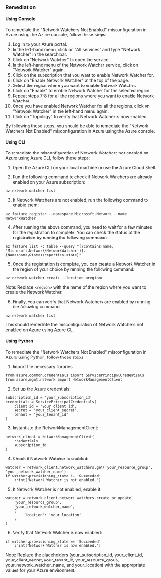 ### Remediation

#### Using Console

To remediate the "Network Watchers Not Enabled" misconfiguration in Azure using the Azure console, follow these steps:

1. Log in to your Azure portal.
2. In the left-hand menu, click on "All services" and type "Network Watcher" in the search bar.
3. Click on "Network Watcher" to open the service.
4. In the left-hand menu of the Network Watcher service, click on "Network Watcher" again.
5. Click on the subscription that you want to enable Network Watcher for.
6. Click on "Enable Network Watcher" at the top of the page.
7. Select the region where you want to enable Network Watcher.
8. Click on "Enable" to enable Network Watcher for the selected region.
9. Repeat steps 7-8 for all the regions where you want to enable Network Watcher.
10. Once you have enabled Network Watcher for all the regions, click on "Network Watcher" in the left-hand menu again.
11. Click on "Topology" to verify that Network Watcher is now enabled.

By following these steps, you should be able to remediate the "Network Watchers Not Enabled" misconfiguration in Azure using the Azure console.

#### Using CLI

To remediate the misconfiguration of Network Watchers not enabled on Azure using Azure CLI, follow these steps:

1. Open the Azure CLI on your local machine or use the Azure Cloud Shell.

2. Run the following command to check if Network Watchers are already enabled on your Azure subscription:
```
az network watcher list
```

3. If Network Watchers are not enabled, run the following command to enable them:
```
az feature register --namespace Microsoft.Network --name NetworkWatcher
```

4. After running the above command, you need to wait for a few minutes for the registration to complete. You can check the status of the registration by running the following command:
```
az feature list -o table --query "[?contains(name, 'Microsoft.Network/NetworkWatcher')].{Name:name,State:properties.state}"
```

5. Once the registration is complete, you can create a Network Watcher in the region of your choice by running the following command:
```
az network watcher create --location <region>
```
Note: Replace `<region>` with the name of the region where you want to create the Network Watcher.

6. Finally, you can verify that Network Watchers are enabled by running the following command:
```
az network watcher list
```

This should remediate the misconfiguration of Network Watchers not enabled on Azure using Azure CLI.

#### Using Python

To remediate the "Network Watchers Not Enabled" misconfiguration in Azure using Python, follow these steps:

1. Import the necessary libraries:

```
from azure.common.credentials import ServicePrincipalCredentials
from azure.mgmt.network import NetworkManagementClient
```

2. Set up the Azure credentials:

```
subscription_id = 'your_subscription_id'
credentials = ServicePrincipalCredentials(
    client_id = 'your_client_id',
    secret = 'your_client_secret',
    tenant = 'your_tenant_id'
)
```

3. Instantiate the NetworkManagementClient:

```
network_client = NetworkManagementClient(
    credentials,
    subscription_id
)
```

4. Check if Network Watcher is enabled:

```
watcher = network_client.network_watchers.get('your_resource_group', 'your_network_watcher_name')
if watcher.provisioning_state != 'Succeeded':
    print("Network Watcher is not enabled.")
```

5. If Network Watcher is not enabled, enable it:

```
watcher = network_client.network_watchers.create_or_update(
    'your_resource_group',
    'your_network_watcher_name',
    {
        'location': 'your_location'
    }
)
```

6. Verify that Network Watcher is now enabled:

```
if watcher.provisioning_state == 'Succeeded':
    print("Network Watcher is now enabled.")
```

Note: Replace the placeholders (your_subscription_id, your_client_id, your_client_secret, your_tenant_id, your_resource_group, your_network_watcher_name, and your_location) with the appropriate values for your Azure environment.

